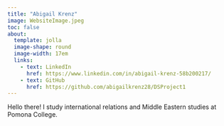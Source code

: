 ```yaml
---
title: "Abigail Krenz"
image: WebsiteImage.jpeg
toc: false
about:
  template: jolla
  image-shape: round
  image-width: 17em
  links:
    - text: LinkedIn
      href: https://www.linkedin.com/in/abigail-krenz-58b200217/
    - text: GitHub
      href: https://github.com/abigailkrenz28/DSProject1
---
```


Hello there! I study international relations and Middle Eastern studies at Pomona College.

```         
```
